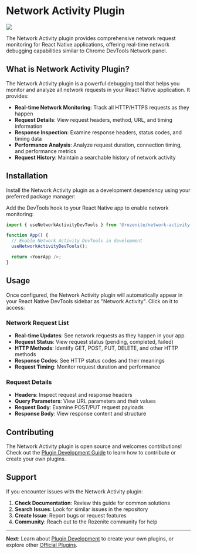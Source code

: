 
# Network Activity Plugin

![](/network-activity-plugin.png)

The Network Activity plugin provides comprehensive network request monitoring for React Native applications, offering real-time network debugging capabilities similar to Chrome DevTools Network panel.

## What is Network Activity Plugin?

The Network Activity plugin is a powerful debugging tool that helps you monitor and analyze all network requests in your React Native application. It provides:

- **Real-time Network Monitoring**: Track all HTTP/HTTPS requests as they happen
- **Request Details**: View request headers, method, URL, and timing information
- **Response Inspection**: Examine response headers, status codes, and timing data
- **Performance Analysis**: Analyze request duration, connection timing, and performance metrics
- **Request History**: Maintain a searchable history of network activity

## Installation

Install the Network Activity plugin as a development dependency using your preferred package manager:

<PackageManagerTabs command="install -D @rozenite/network-activity-plugin" />

Add the DevTools hook to your React Native app to enable network monitoring:

```typescript title="App.tsx"
import { useNetworkActivityDevTools } from '@rozenite/network-activity-plugin';

function App() {
  // Enable Network Activity DevTools in development
  useNetworkActivityDevTools();

  return <YourApp />;
}
```

## Usage

Once configured, the Network Activity plugin will automatically appear in your React Native DevTools sidebar as "Network Activity". Click on it to access:

### Network Request List

- **Real-time Updates**: See network requests as they happen in your app
- **Request Status**: View request status (pending, completed, failed)
- **HTTP Methods**: Identify GET, POST, PUT, DELETE, and other HTTP methods
- **Response Codes**: See HTTP status codes and their meanings
- **Request Timing**: Monitor request duration and performance

### Request Details

- **Headers**: Inspect request and response headers
- **Query Parameters**: View URL parameters and their values
- **Request Body**: Examine POST/PUT request payloads
- **Response Body**: View response content and structure

## Contributing

The Network Activity plugin is open source and welcomes contributions! Check out the [Plugin Development Guide](./plugin-development.md) to learn how to contribute or create your own plugins.

## Support

If you encounter issues with the Network Activity plugin:

1. **Check Documentation**: Review this guide for common solutions
2. **Search Issues**: Look for similar issues in the repository
3. **Create Issue**: Report bugs or request features
4. **Community**: Reach out to the Rozenite community for help

---

**Next**: Learn about [Plugin Development](../plugin-development/plugin-development.md) to create your own plugins, or explore other [Official Plugins](./overview.md).

